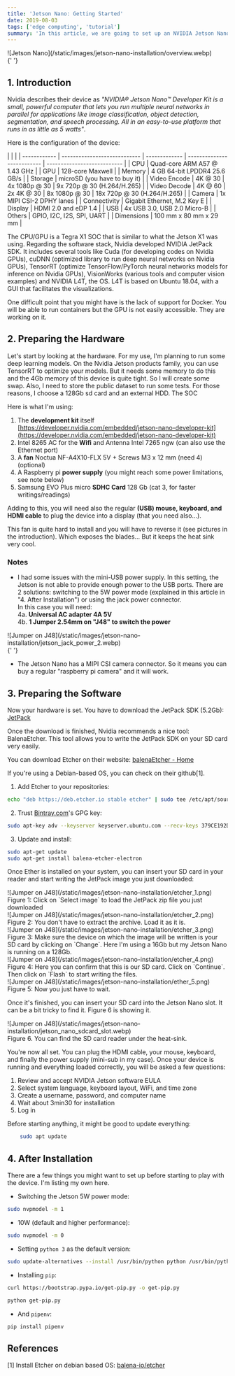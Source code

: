 ```yaml
---
title: 'Jetson Nano: Getting Started'
date: 2019-08-03
tags: ['edge computing', 'tutorial']
summary: 'In this article, we are going to set up an NVIDIA Jetson Nano.'
---
```


<div className="text-center">
  ![Jetson Nano](/static/images/jetson-nano-installation/overview.webp)
</div>{' '}

## 1. Introduction

Nvidia describes their device as _"NVIDIA® Jetson Nano™ Developer Kit is a small, powerful computer that lets you run multiple neural networks in parallel for applications like image classification, object detection, segmentation, and speech processing. All in an easy-to-use platform that runs in as little as 5 watts"_.

Here is the configuration of the device:

|              |                              |
| ------------ | ---------------------------- | ------------- | -------------------------- | --------------------------- |
| CPU          | Quad-core ARM A57 @ 1.43 GHz |
| GPU          | 128-core Maxwell             |
| Memory       | 4 GB 64-bit LPDDR4 25.6 GB/s |
| Storage      | microSD (you have to buy it) |
| Video Encode | 4K @ 30                      | 4x 1080p @ 30 | 9x 720p @ 30 (H.264/H.265) |
| Video Decode | 4K @ 60                      | 2x 4K @ 30    | 8x 1080p @ 30              | 18x 720p @ 30 (H.264/H.265) |
| Camera       | 1x MIPI CSI-2 DPHY lanes     |
| Connectivity | Gigabit Ethernet, M.2 Key E  |
| Display      | HDMI 2.0 and eDP 1.4         |
| USB          | 4x USB 3.0, USB 2.0 Micro-B  |
| Others       | GPIO, I2C, I2S, SPI, UART    |
| Dimensions   | 100 mm x 80 mm x 29 mm       |

The CPU/GPU is a Tegra X1 SOC that is similar to what the Jetson X1 was using.
Regarding the software stack, Nvidia developed NVIDIA JetPack SDK. It includes several tools like Cuda (for developing codes on Nvidia GPUs), cuDNN (optimized library to run deep neural networks on Nvidia GPUs), TensorRT (optimize TensorFlow/PyTorch neural networks models for inference on Nvidia GPUs), VisionWorks (various tools and computer vision examples) and NVIDIA L4T, the OS. L4T is based on Ubuntu 18.04, with a GUI that facilitates the visualizations.

One difficult point that you might have is the lack of support for Docker. You will be able to run containers but the GPU is not easily accessible. They are working on it.

## 2. Preparing the Hardware

Let's start by looking at the hardware. For my use, I'm planning to run some deep learning models. On the Nvidia Jetson products family, you can use TensorRT to optimize your models.
But it needs some memory to do this and the 4Gb memory of this device is quite tight. So I will create some swap. Also, I need to store the public dataset to run some tests.
For those reasons, I choose a 128Gb sd card and an external HDD. The SOC

Here is what I'm using:

1. The **development kit** itself [https://developer.nvidia.com/embedded/jetson-nano-developer-kit](https://developer.nvidia.com/embedded/jetson-nano-developer-kit)
2. Intel 8265 AC for the **Wifi** and Antenna Intel 7265 ngw (can also use the Ethernet port)
3. A **fan** Noctua NF-A4X10-FLX 5V + Screws M3 x 12 mm (need 4) (optional)
4. A Raspberry pi **power supply** (you might reach some power limitations, see note below)
5. Samsung EVO Plus micro **SDHC Card** 128 Gb (cat 3, for faster writings/readings)

Adding to this, you will need also the regular **(USB) mouse, keyboard, and HDMI cable** to plug the device into a display (that you need also...).

This fan is quite hard to install and you will have to reverse it (see pictures in the introduction). Which exposes the blades... But it keeps the heat sink very cool.

### Notes

- I had some issues with the mini-USB power supply. In this setting, the Jetson is not able to provide enough power to the USB ports. There are 2 solutions: switching to the 5W power mode (explained in this article in "4. After Installation") or using the jack power connector.  
  In this case you will need:  
  4a. **Universal AC adapter 4A 5V**  
  4b. **1 Jumper 2.54mm on "J48" to switch the power**

<div className="text-center">
  ![Jumper on J48](/static/images/jetson-nano-installation/jetson_jack_power_2.webp)
</div>{' '}

- The Jetson Nano has a MIPI CSI camera connector. So it means you can buy a regular "raspberry pi camera" and it will work.

## 3. Preparing the Software

Now your hardware is set. You have to download the JetPack SDK (5.2Gb): [JetPack](https://developer.nvidia.com/embedded/jetpack)

Once the download is finished, Nvidia recommends a nice tool: BalenaEtcher. This tool allows you to write the JetPack SDK on your SD card very easily.

You can download Etcher on their website: [balenaEtcher - Home](https://www.balena.io/etcher/)

If you're using a Debian-based OS, you can check on their github[1].

1. Add Etcher to your repositories:

```bash
echo "deb https://deb.etcher.io stable etcher" | sudo tee /etc/apt/sources.list.d/balena-etcher.list
```

2. Trust [Bintray.com](http://bintray.com/)'s GPG key:

```bash
sudo apt-key adv --keyserver keyserver.ubuntu.com --recv-keys 379CE192D401AB61
```

3. Update and install:

```bash
sudo apt-get update
sudo apt-get install balena-etcher-electron
```

Once Ether is installed on your system, you can insert your SD card in your reader and start writing the JetPack image you just downloaded:

<div className="text-center">
  ![Jumper on J48](/static/images/jetson-nano-installation/etcher_1.png)
</div>
Figure 1: Click on `Select image` to load the JetPack zip file you just downloaded

<div className="text-center">
  ![Jumper on J48](/static/images/jetson-nano-installation/etcher_2.png)
</div>
Figure 2: You don't have to extract the archive. Load it as it is.

<div className="text-center">
  ![Jumper on J48](/static/images/jetson-nano-installation/etcher_3.png)
</div>
Figure 3: Make sure the device on which the image will be written is your SD card by clicking on `Change`.
Here I'm using a 16Gb but my Jetson Nano is running on a 128Gb.

<div className="text-center">
  ![Jumper on J48](/static/images/jetson-nano-installation/etcher_4.png)
</div>
Figure 4: Here you can confirm that this is our SD card. Click on `Continue`. Then click on `Flash` to
start writing the files.

<div className="text-center">
  ![Jumper on J48](/static/images/jetson-nano-installation/ether_5.png)
</div>
Figure 5: Now you just have to wait.

Once it's finished, you can insert your SD card into the Jetson Nano slot. It can be a bit tricky to find it. Figure 6 is showing it.

<div className="text-center">
  ![Jumper on J48](/static/images/jetson-nano-installation/jetson_nano_sdcard_slot.webp)
</div>
Figure 6. You can find the SD card reader under the heat-sink.

You're now all set. You can plug the HDMI cable, your mouse, keyboard, and finally the power supply (mini-sub in my case). Once your device is running and everything loaded correctly, you will be asked a few questions:

1. Review and accept NVIDIA Jetson software EULA
2. Select system language, keyboard layout, WiFi, and time zone
3. Create a username, password, and computer name
4. Wait about 3min30 for installation
5. Log in

Before starting anything, it might be good to update everything:

```bash
    sudo apt update
```

## 4. After Installation

There are a few things you might want to set up before starting to play with the device. I'm listing my own here.

- Switching the Jetson 5W power mode:

```bash
sudo nvpmodel -m 1
```

- 10W (default and higher performance):

```bash
sudo nvpmodel -m 0
```

- Setting `python 3` as the default version:

```bash
sudo update-alternatives --install /usr/bin/python python /usr/bin/python3 10
```

- Installing `pip`:

```bash
curl https://bootstrap.pypa.io/get-pip.py -o get-pip.py
```

```bash
python get-pip.py
```

- And `pipenv`:

```bash
pip install pipenv
```

## References

[1] Install Etcher on debian based OS: [balena-io/etcher](https://github.com/balena-io/etcher#debian-and-ubuntu-based-package-repository-gnulinux-x86x64)
